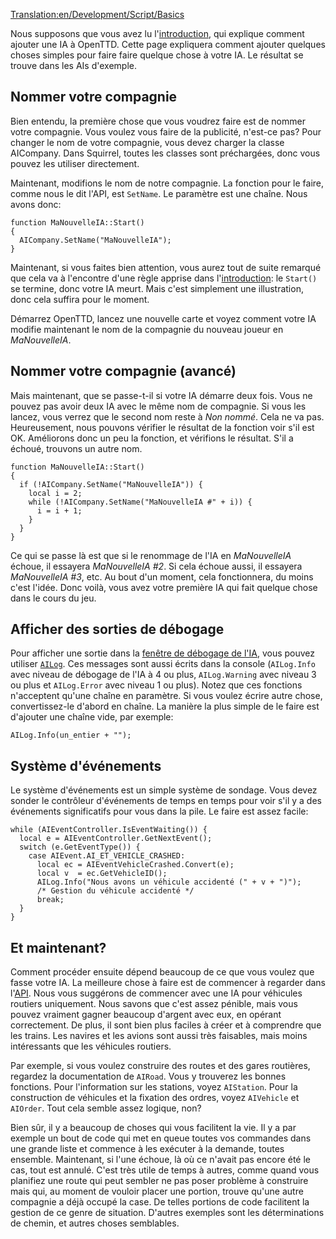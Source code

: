 [[Translation:en/Development/Script/Basics]]


{{fr/NonIA}}

Nous supposons que vous avez lu l'[[fr/Development/Script/IA/Introduction|introduction]], qui explique comment ajouter une IA à OpenTTD. Cette page expliquera comment ajouter quelques choses simples pour faire faire quelque chose à votre IA. Le résultat se trouve dans les AIs d'exemple.

==Nommer votre compagnie==

Bien entendu, la première chose que vous voudrez faire est de nommer votre compagnie. Vous voulez vous faire de la publicité, n'est-ce pas? Pour changer le nom de votre compagnie, vous devez charger la classe AICompany. Dans Squirrel, toutes les classes sont préchargées, donc vous pouvez les utiliser directement.

Maintenant, modifions le nom de notre compagnie. La fonction pour le faire, comme nous le dit l'API, est <code>SetName</code>. Le paramètre est une chaîne. Nous avons donc:
 
 function MaNouvelleIA::Start()
 {
   AICompany.SetName("MaNouvelleIA");
 }
 
Maintenant, si vous faites bien attention, vous aurez tout de suite remarqué que cela va à l'encontre d'une règle apprise dans l'[[fr/Development/Script/IA/Introduction|introduction]]: le <code>Start()</code> se termine, donc votre IA meurt. Mais c'est simplement une illustration, donc cela suffira pour le moment.

Démarrez OpenTTD, lancez une nouvelle carte et voyez comment votre IA modifie maintenant le nom de la compagnie du nouveau joueur en ''MaNouvelleIA''.

==Nommer votre compagnie (avancé)==

Mais maintenant, que se passe-t-il si votre IA démarre deux fois. Vous ne pouvez pas avoir deux IA avec le même nom de compagnie. Si vous les lancez, vous verrez que le second nom reste à ''Non nommé''. Cela ne va pas. Heureusement, nous pouvons vérifier le résultat de la fonction voir s'il est OK. Améliorons donc un peu la fonction, et vérifions le résultat. S'il a échoué, trouvons un autre nom.

 function MaNouvelleIA::Start()
 {
   if (!AICompany.SetName("MaNouvelleIA")) {
     local i = 2;
     while (!AICompany.SetName("MaNouvelleIA #" + i)) {
       i = i + 1;
     }
   }
 }

Ce qui se passe là est que si le renommage de l'IA en ''MaNouvelleIA'' échoue, il essayera ''MaNouvelleIA #2''. Si cela échoue aussi, il essayera ''MaNouvelleIA #3'', etc. Au bout d'un moment, cela fonctionnera, du moins c'est l'idée. Donc voilà, vous avez votre première IA qui fait quelque chose dans le cours du jeu.

==Afficher des sorties de débogage==

Pour afficher une sortie dans la [[fr/Development/Script/IA/A savoir#trace-et-fenetre-de-debogage|fenêtre de débogage de l'IA]], vous pouvez utiliser <code>[http://noai.openttd.org/docs/trunk/classAILog.html AILog]</code>. Ces messages sont aussi écrits dans la console (<code>AILog.Info</code> avec niveau de débogage de l'IA à 4 ou plus, <code>AILog.Warning</code> avec niveau 3 ou plus et <code>AILog.Error</code> avec niveau 1 ou plus). Notez que ces fonctions n'acceptent qu'une chaîne en paramètre. Si vous voulez écrire autre chose, convertissez-le d'abord en chaîne. La manière la plus simple de le faire est d'ajouter une chaîne vide, par exemple:

 AILog.Info(un_entier + "");

==Système d'événements==

Le système d'événements est un simple système de sondage. Vous devez sonder le contrôleur d'événements de temps en temps pour voir s'il y a des événements significatifs pour vous dans la pile. Le faire est assez facile:

 while (AIEventController.IsEventWaiting()) {
   local e = AIEventController.GetNextEvent();
   switch (e.GetEventType()) {
     case AIEvent.AI_ET_VEHICLE_CRASHED:
       local ec = AIEventVehicleCrashed.Convert(e);
       local v  = ec.GetVehicleID();
       AILog.Info("Nous avons un véhicule accidenté (" + v + ")");
       /* Gestion du véhicule accidenté */
       break;
   }
 }

==Et maintenant?==

Comment procéder ensuite dépend beaucoup de ce que vous voulez que fasse votre IA. La meilleure chose à faire est de commencer à regarder dans l'[http://noai.openttd.org/docs/ API]. Nous vous suggérons de commencer avec une IA pour véhicules routiers uniquement. Nous savons que c'est assez pénible, mais vous pouvez vraiment gagner beaucoup d'argent avec eux, en opérant correctement. De plus, il sont bien plus faciles à créer et à comprendre que les trains. Les navires et les avions sont aussi très faisables, mais moins intéressants que les véhicules routiers.

Par exemple, si vous voulez construire des routes et des gares routières, regardez la documentation de <code>AIRoad</code>. Vous y trouverez les bonnes fonctions. Pour l'information sur les stations, voyez <code>AIStation</code>. Pour la construction de véhicules et la fixation des ordres, voyez <code>AIVehicle</code> et <code>AIOrder</code>. Tout cela semble assez logique, non?

Bien sûr, il y a beaucoup de choses qui vous facilitent la vie. Il y a par exemple un bout de code qui met en queue toutes vos commandes dans une grande liste et commence à les exécuter à la demande, toutes ensemble. Maintenant, si l'une échoue, là où ce n'avait pas encore été le cas, tout est annulé. C'est très utile de temps à autres, comme quand vous planifiez une route qui peut sembler ne pas poser problème à construire mais qui, au moment de vouloir placer une portion, trouve qu'une autre compagnie a déjà occupé la case. De telles portions de code facilitent la gestion de ce genre de situation. D'autres exemples sont les déterminations de chemin, et autres choses semblables.